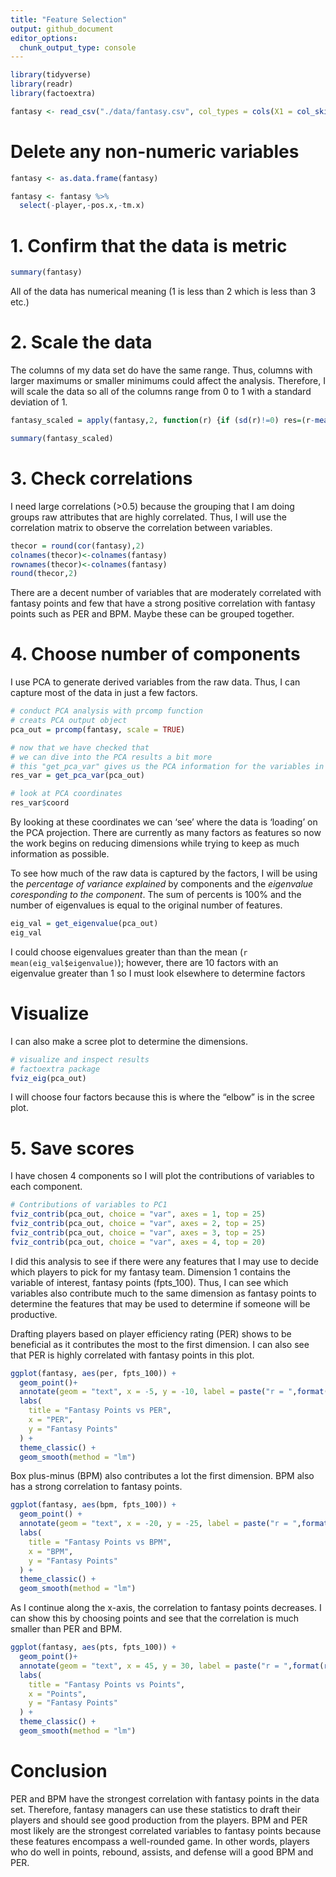 ```yaml
---
title: "Feature Selection"
output: github_document
editor_options: 
  chunk_output_type: console
---
```


```r
library(tidyverse)
library(readr)
library(factoextra)

fantasy <- read_csv("./data/fantasy.csv", col_types = cols(X1 = col_skip()))
```

# Delete any non-numeric variables

```r
fantasy <- as.data.frame(fantasy)

fantasy <- fantasy %>%
  select(-player,-pos.x,-tm.x)
```

# 1. Confirm that the data is metric

```r
summary(fantasy)
```

All of the data has numerical meaning (1 is less than 2 which is less than 3 etc.)

# 2. Scale the data

The columns of my data set do have the same range. Thus, columns with larger maximums or smaller minimums could affect the analysis. Therefore, I will scale the data so all of the columns range from 0 to 1 with a standard deviation of 1.

```r
fantasy_scaled = apply(fantasy,2, function(r) {if (sd(r)!=0) res=(r-mean(r))/sd(r) else res=0*r; res})

summary(fantasy_scaled)
```

# 3. Check correlations

I need large correlations (>0.5) because the grouping that I am doing groups raw attributes that are highly correlated. Thus, I will use the correlation matrix to observe the correlation between variables.

```r
thecor = round(cor(fantasy),2)
colnames(thecor)<-colnames(fantasy)
rownames(thecor)<-colnames(fantasy)
round(thecor,2)
```

There are a decent number of variables that are moderately correlated with fantasy points and few that have a strong positive correlation with fantasy points such as PER and BPM. Maybe these can be grouped together.

# 4. Choose number of components

I use PCA to generate derived variables from the raw data. Thus, I can capture most of the data in just a few factors.

```r
# conduct PCA analysis with prcomp function
# creats PCA output object
pca_out = prcomp(fantasy, scale = TRUE)

# now that we have checked that
# we can dive into the PCA results a bit more
# this "get_pca_var" gives us the PCA information for the variables in our data
res_var = get_pca_var(pca_out)

# look at PCA coordinates 
res_var$coord
```

By looking at these coordinates we can 'see' where the data is 'loading' on the PCA projection. There are currently as many factors as features so now the work begins on reducing dimensions while trying to keep as much information as possible. 

To see how much of the raw data is captured by the factors, I will be using the *percentage of variance explained* by components and the *eigenvalue coresponding to the component*. The sum of percents is 100% and the number of eigenvalues is equal to the original number of features. 

```r
eig_val = get_eigenvalue(pca_out)
eig_val
```

I could choose eigenvalues greater than than the mean (`r mean(eig_val$eigenvalue)`); however, there are 10 factors with an eigenvalue greater than 1 so I must look elsewhere to determine factors

# Visualize

I can also make a scree plot to determine the dimensions.

```r
# visualize and inspect results
# factoextra package
fviz_eig(pca_out)
```

I will choose four factors because this is where the "elbow" is in the scree plot.

# 5. Save scores

I have chosen 4 components so I will plot the contributions of variables to each component.

```r
# Contributions of variables to PC1
fviz_contrib(pca_out, choice = "var", axes = 1, top = 25)
fviz_contrib(pca_out, choice = "var", axes = 2, top = 25)
fviz_contrib(pca_out, choice = "var", axes = 3, top = 25)
fviz_contrib(pca_out, choice = "var", axes = 4, top = 20)
```

I did this analysis to see if there were any features that I may use to decide which players to pick for my fantasy team. Dimension 1 contains the variable of interest, fantasy points (fpts_100). Thus, I can see which variables also contribute much to the same dimension as fantasy points to determine the features that may be used to determine if someone will be productive.

Drafting players based on player efficiency rating (PER) shows to be beneficial as it contributes the most to the first dimension. I can also see that PER is highly correlated with fantasy points in this plot. 

```r
ggplot(fantasy, aes(per, fpts_100)) +
  geom_point()+
  annotate(geom = "text", x = -5, y = -10, label = paste("r = ",format(round(cor(fantasy$per, fantasy$fpts_100),4))), colour = "blue") +
  labs(
    title = "Fantasy Points vs PER",
    x = "PER",
    y = "Fantasy Points"
  ) +
  theme_classic() +
  geom_smooth(method = "lm") 
```

Box plus-minus (BPM) also contributes a lot the first dimension. BPM also has a strong correlation to fantasy points.

```r
ggplot(fantasy, aes(bpm, fpts_100)) +
  geom_point() +
  annotate(geom = "text", x = -20, y = -25, label = paste("r = ",format(round(cor(fantasy$bpm, fantasy$fpts_100),4))), colour = "blue") +
  labs(
    title = "Fantasy Points vs BPM",
    x = "BPM",
    y = "Fantasy Points"
  ) +
  theme_classic() +
  geom_smooth(method = "lm") 
```

As I continue along the x-axis, the correlation to fantasy points decreases. I can show this by choosing points and see that the correlation is much smaller than PER and BPM.

```r
ggplot(fantasy, aes(pts, fpts_100)) +
  geom_point()+
  annotate(geom = "text", x = 45, y = 30, label = paste("r = ",format(round(cor(fantasy$pts, fantasy$fpts_100),4))), colour = "blue") +
  labs(
    title = "Fantasy Points vs Points",
    x = "Points",
    y = "Fantasy Points"
  ) +
  theme_classic() +
  geom_smooth(method = "lm") 
```

# Conclusion

PER and BPM have the strongest correlation with fantasy points in the data set. Therefore, fantasy managers can use these statistics to draft their players and should see good production from the players. BPM and PER most likely are the strongest correlated variables to fantasy points because these features encompass a well-rounded game. In other words, players who do well in points, rebound, assists, and defense will a good BPM and PER.